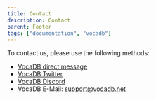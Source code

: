 ```yaml
---
title: Contact 
description: Contact
parent: Footer
tags: ["documentation", "vocadb"]
---
```


To contact us, please use the following methods:
* [VocaDB direct message](https://vocadb.net/User?groupId=Admin)
* [VocaDB Twitter](https://twitter.com/VocaDB)
* [VocaDB Discord](https://discord.com/invite/3bwXQNXKCz)
* VocaDB E-Mail: support@vocadb.net